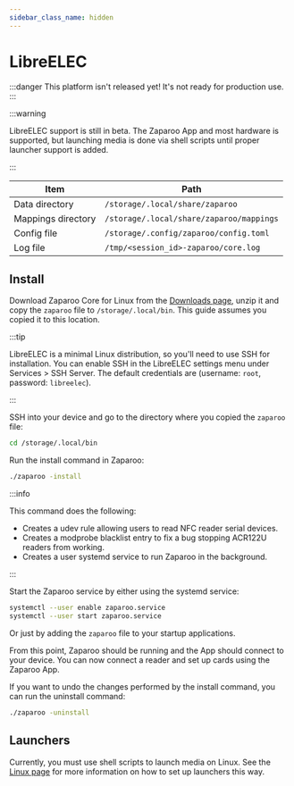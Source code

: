 ```yaml
---
sidebar_class_name: hidden
---
```


# LibreELEC

:::danger
This platform isn't released yet! It's not ready for production use.
:::

:::warning

LibreELEC support is still in beta. The Zaparoo App and most hardware is supported, but launching media is done via shell scripts until proper launcher support is added.

:::

| Item               | Path                                     |
| ------------------ | ---------------------------------------- |
| Data directory     | `/storage/.local/share/zaparoo`          |
| Mappings directory | `/storage/.local/share/zaparoo/mappings` |
| Config file        | `/storage/.config/zaparoo/config.toml`   |
| Log file           | `/tmp/<session_id>-zaparoo/core.log`     |

## Install

Download Zaparoo Core for Linux from the [Downloads page](/downloads/), unzip it and copy
the `zaparoo` file to `/storage/.local/bin`. This guide assumes you copied it to this location.

:::tip

LibreELEC is a minimal Linux distribution, so you'll need to use SSH for installation. You can enable SSH in the LibreELEC settings menu under Services > SSH Server. The default credentials are (username: `root`, password: `libreelec`).

:::

SSH into your device and go to the directory where you copied the `zaparoo` file:

```bash
cd /storage/.local/bin
```

Run the install command in Zaparoo:

```bash
./zaparoo -install
```

:::info

This command does the following:

- Creates a udev rule allowing users to read NFC reader serial devices.
- Creates a modprobe blacklist entry to fix a bug stopping ACR122U readers from working.
- Creates a user systemd service to run Zaparoo in the background.

:::

Start the Zaparoo service by either using the systemd service:

```bash
systemctl --user enable zaparoo.service
systemctl --user start zaparoo.service
```

Or just by adding the `zaparoo` file to your startup applications.

From this point, Zaparoo should be running and the App should connect to your device. You can now connect a reader and set up cards using the Zaparoo App.

If you want to undo the changes performed by the install command, you can run the uninstall command:

```bash
./zaparoo -uninstall
```

## Launchers

Currently, you must use shell scripts to launch media on Linux. See the [Linux page](./linux.mdx#launchers) for more information on how to set up launchers this way.
